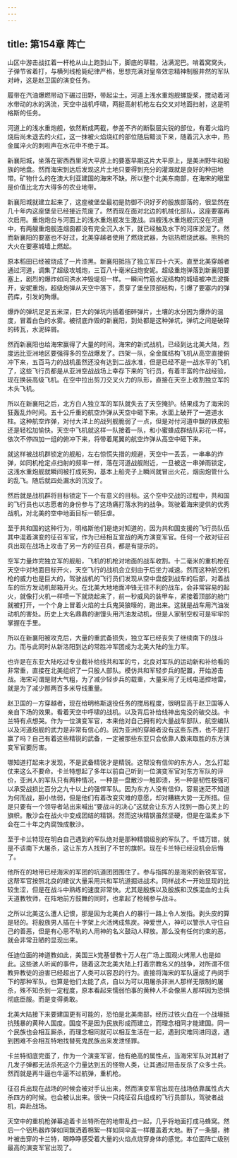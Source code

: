 ```yaml
---
---
---
```

title: 第154章 阵亡
---



山区中游击战扛着一杆枪从山上跑到山下，脚底的草鞋，沾满泥巴。啃着窝窝头，子弹节省着打，与横列线枪毙纪律严格，思想充满对皇帝效忠精神制服井然的军队对峙，这是赵卫国的演变任务。

履带在汽油爆燃带动下碾过田野，带起尘土。河道上浅水重炮舰螺旋桨，搅动着河水带动的水的涡流，天空中战机呼啸，两挺高射机枪左右交叉对地面扫射，这是明格斯的任务。

河道上的浅水重炮舰，依然断成两截，参差不齐的断裂层尖锐的部位，有着火焰灼烧后尚未退去的火红，这一抹被火焰烧红的部位随后黯淡下来，随着沉入水中，热金属淬火的刺啦声在水花中不绝于耳。

新襄阳城，坐落在密西西里河大平原上的要塞早期这片大平原上，是美洲野牛和殷族的地盘。然而海宋到达后发现这片土地只要得到充分的灌溉就是良好的种田地带。矿物什么的在澳大利亚建国的海宋不缺。所以整个北美东南部，在海宋的眼里是价值比北方大得多的农业地带。

新襄阳城就建立起来了，这座棱堡垒最初是防御不识好歹的殷族部落的，很显然在几十年内这座堡垒已经接近荒废了。然而现在面对北边的机械化部队，这座要塞再次启用。重炮炮台与河面上的浅水重炮舰发生激战。四艘浅水重炮舰沉没在河道中，有两艘重炮舰连烟囱都没有完全沉入水下，就已经触及水下的河床淤泥了。然而新襄阳的要塞也不好过，北美穿越者使用了燃烧武器，为铝热燃烧武器。熊熊的大火在要塞城墙上燃起。

原本稻田已经被烧成了一片漆黑。新襄阳抵挡了独立军四十六天。直至北美穿越者通过河道，调集了超级攻城炮，三百八十毫米臼炮安妮。超级重炮弹落到新襄阳要塞上，剧烈的爆炸如同洪水冲毁堤坝一样。一瞬间竹筋水泥结构的城墙被冲击波撕开，安妮重炮，超级炮弹从天空中落下，贯穿了堡垒顶部结构，引爆了要塞内的弹药库，引发的殉爆。

爆炸的弹坑足足五米深，巨大的弹坑内插着细碎弹片，土壤的水分因为爆炸的温度，冒着白色的水雾。被彻底炸毁的新襄阳，到处都是这种弹坑，弹坑之间是破碎的砖瓦，水泥碎屑。

然而新襄阳也给海宋赢得了大量的时间。海宋的新式战机，已经到达北美大陆，烈度远比亚洲地区要强得多的空战爆发了。四架一队，全金属结构飞机从高空直接俯冲下来，五百马力的战机虽然还没有达到二战水准，但是已经不是一战水平的飞机了，这些飞行员都是从亚洲空战战场上幸存下来的飞行员，有着丰富的作战经验，现在换装高级飞机。在空中拉出剪刀交叉火力的队形，直接在天空上收割独立军的木头飞机。

所以在新襄阳之后，北方白人独立军的军队就失去了天空掩护。结果成为了海宋的狂轰乱炸时间。五十公斤重的航空炸弹从天空中砸下来。水面上破开了一道道水柱。这种航空炸弹，对付大洋上的战列舰脆弱了一点，但是对付河道中飘的铁皮船还是轻松加愉快。天空中飞机就这样一队接着一队，和小蜜蜂成群结队彩花一样，依次不停四加一组的俯冲下来，将带着尾翼的航空炸弹从高空中砸下来。

就这样被战机群锁定的舰船，左右惊慌失措的规避，天空中一丢丢，一串串的炸弹，如同机枪定点扫射的频率一样，落在河道战舰附近，一旦被这一串弹雨锁定，这浅水重炮舰就瞬间被打成死狗，基本上船壳子上瞬间就冒出火花，烟囱炮管什么的乱飞。随后就四处漏水的沉没了。

然后就是战机群将目标锁定下一个有意义的目标。这个空中交战的过程中，共和国的飞行员也以志愿者的身份参与了这场痛打落水狗的战争。驾驶着海宋提供的优秀战机，对北美的空中地面目标一顿狂虐。

至于共和国的这种行为，明格斯他们是绝对知道的，因为共和国支援的飞行员队伍其中混着演变的征召军官，作为已经相互宣战的两方演变军官。任何一个敌对征召兵出现在战场上攻击了另一方的征召兵，都是有提示的。

空军力量炸完独立军的舰船，飞机的机枪对地面的战车收割。十二毫米的重机枪在天空中对地面目标开火，天空飞行的战机会立刻由于后坐力减速。然而这种航空机枪的威力也是巨大的，驾驶战机的飞行员们发现从空中盘旋到战车的后部，对着战车的后方发动机邮箱开火。在北美大地地面冲锋无往不利的战车，会非常容易的起火，就像打火机一样喷一下就烧起来了，前一秒威风的装甲车，紧接着顶部的舱门就被打开，一个个身上冒着火焰的士兵鬼哭狼嚎的，跑出来。这就是战车用汽油发动机的害处。历史上大名鼎鼎的谢馒头用汽油发动机，但是人家制空权可是牢牢的掌握在手里。

所以在新襄阳被攻克后，大量的重武备损失，独立军已经丧失了继续南下的战斗力。而与此同时从新洛阳到达的常胜冲军团成为北美大陆的生力军。

也许是在东亚大陆吃过专业截补给线共和军的亏，北良对军队的运动新和补给看的非常重，直接在北美组织了一只殷人部队。模仿共和军轻步兵的配置，开始游击战。海宋可谓是财大气粗，为了减少轻步兵的载重，大量采用了无线电遥控地雷，就是为了减少那两百多米导线重量。

赵卫国的一方穿越者，现在给明格斯退役任务的搅局程度，很明显高于赵卫国等人亲自下场的效果。看着天空中呼啸的战机。以及背后补给线神出鬼没的破交战。卡兰特有点想哭。作为一位演变军官，本来他对自己拥有的大量战车部队，航空编队以及河道炮舰的武力是非常有信心的。因为亚洲的穿越者没有这些东西，也不是打赢了吗？自己有着这些精锐的武备，一定被那些东亚只会依靠人数来取胜的东方演变军官要厉害。

哪知道打起来才发现，不是武备精锐才是精锐。这帮没有信仰的东方人，怎么打起仗来这么不要命。卡兰特想起了多年以前自己听到一位演变军官对东方军队的评价，亚洲人的军队只有两种情况，一种是一盘散沙一触即溃，另一种是韧性极强可以承受战损比百分之九十以上的强悍军队。因为东方人没有信仰，容易迷茫不知道为何而战，胆小怯弱，但是他们有着改变灾难的意愿，却对糟糕大势一无所措。但是只要有一个领导者站出来喊出“要战斗的决心”这就会让东方人找到一面心灵上的旗帜。散沙会在战火中变成团结的精钢。然而这块精钢虽然坚硬，但是在温柔乡下会在二十年之内腐蚀成散沙。

至于卡兰特现在明白自己遇到的军队绝对是那种精钢级别的军队了。千错万错，就是不该南下大屠杀，这让东方人找到了不甘的旗帜。现在卡兰特已经没机会后悔了。

他所在的地带已经海宋的军团的坑道团团围住了。参与指挥的是海宋的新锐军官，这帮军官按照北良的建议大量采用共和军坑道掘进战术。同样战术一开始显现的比较生涩，但是在战斗中熟练的速度非常快。尤其是殷族以及殷族和汉族混血的士兵天道教牧师，在阵地前方鼓舞的同时，也拿起了枪械参与战斗。

之所以北美这么遭人记恨，那是因为北美白人的暴行一路上令人发指。剥头皮的算是轻的。将殷族男人插在十字架上火活烤成焦炭。神爱世人，神可以警示人守住自己的善恶，但是有心思不轨的人用神的名义鼓动人释放。那么没有任何约束的恶，就会非常丑陋的显现出来。

任迪位面的神道教如此，美国三k党基督教十万人在广场上围观火烤黑人也是如此。这些骇人听闻的事件，随着这次北美大陆上打着宗教名义的战争，对所谓不信教异教徒的迫害已经超出了人类可以容忍的行为。直接将海宋的军队逼成了冉闵手下的那种军队，也算是他们太能了点，自以为可以用屠杀非洲人那样无限制的屠杀，殊不知杀到一定程度，原本看起来懦弱怕事的黄种人不会像黑人那样因为恐惧彻底臣服。而是变得勇敢。

北美大陆接下来要建国更有可能的，恐怕是北美南部，经历过铁火血在一个战壕抵抗残暴的黄种人国度。国度不是因为民族形成而建立，而理念相同才能建国。同一个民族也会相互厮杀，而理念相同就可以相互生活在一起，遇到灾难同进同退，遇到困难不会相互特地找替死鬼民族出来发泄怪罪。

卡兰特彻底完蛋了，作为一个演变军官，他有绝高的属性点，当海宋军队对其射了几发子弹都无法杀死这个力量达到五的怪物人类，让其通过阻击反杀了众多士兵。然而就是再牛逼也牛逼不过航弹，重机枪。

征召兵出现在战场的时候会被对手认出来，然而演变军官出现在战场依靠属性点大杀四方的时候。也会被认出来。很快一只纯征召兵组成的飞行员部队，驾驶者战机，奔赴战场。

天空中的重机枪弹幕追着卡兰特所在的地带乱扫一起，几乎将地面打成马蜂窝。然后一个铝热器炸弹如同飘洒着棉絮一样如同伞盖一样覆盖着大地。断了一条腿，肺叶被击穿的卡兰特，眼睁睁感受着大量的火焰点烧穿身体的感觉。本位面阵亡级别最高的演变军官出现了。